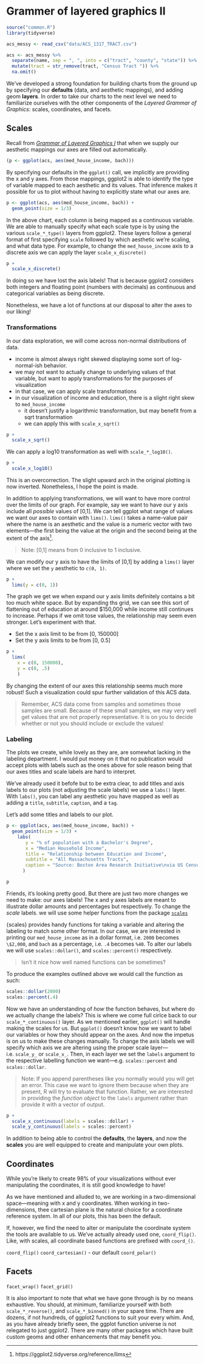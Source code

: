 # Grammer of layered graphics II

```r
source("common.R")
library(tidyverse)

acs_messy <- read_csv("data/ACS_1317_TRACT.csv")

acs <- acs_messy %>% 
  separate(name, sep = ", ", into = c("tract", "county", "state")) %>% 
  mutate(tract = str_remove(tract, "Census Tract ")) %>% 
  na.omit()
```

We've developed a strong foundation for building charts from the ground up by specifying our **defaults** (data, and aesthetic mappings), and adding geom **layers**. In order to take our charts to the next level we need to familiarize ourselves with the other components of the _Layered Grammar of Graphics_: scales, coordinates, and facets.

## Scales 

Recall from _[Grammar of Layered Graphics I](#layered-i)_ that when we supply our aesthetic mappings our axes are filled out automatically.

```r
(p <- ggplot(acs, aes(med_house_income, bach)))
```

By specifying our defaults in the `ggplot()` call, we implicitly are providing the x and y axes. From those mappings, ggplot2 is able to identify the type of variable mapped to each aesthetic and its values. That inference makes it possible for us to plot without having to explicitly state what our axes are.

```r
p <- ggplot(acs, aes(med_house_income, bach)) +
  geom_point(size = 1/3)
```

In the above chart, each column is being mapped as a continuous variable. We are able to manually specify what each scale type is by using the various `scale_*_type()` layers from ggplot2. These layers follow a general format of first specifying `scale` followed by which aesthetic we're scaling, and what data type. For example, to change the `med_house_income` axis to a discrete axis we can apply the layer `scale_x_discrete()`

```r
p +
  scale_x_discrete() 
```

In doing so we have lost the axis labels! That is because ggplot2 considers both integers and floating point (numbers with decimals) as continuous and categorical variables as being discrete. 

Nonetheless, we have a lot of functions at our disposal to alter the axes to our liking!

### Transformations

In our data exploration, we will come across non-normal distributions of data.

- income is almost always right skewed displaying some sort of log-normal-ish behavior. 
- we may not want to actually change to underlying values of that variable, but want to apply transformations for the purposes of visualization
- in that case, we can apply scale transformations
- in our visualization of income and education, there is a slight right skew to `med_house_income`
  - it doesn't justify a logarithmic transformation, but may benefit from a sqrt transformation
  - we can apply this with `scale_x_sqrt()`

```r
p +
  scale_x_sqrt() 
```

We can apply a log10 transformation as well with `scale_*_log10()`.

```r
p +
  scale_x_log10() 
```

This is an overcorrection. The slight upward arch in the original plotting is now inverted. Nonetheless, I hope the point is made. 

In addition to applying transformations, we will want to have more control over the limits of our graph. For example, say we want to have our y axis include all _possible_ values of [0,1]. We can tell ggplot what range of values we want our axes to contain with `lims()`. `lims()` takes a name-value pair where the name is an aesthetic and the value is a numeric vector with two elements—the first being the value at the origin and the second being at the extent of the axis[^lims].

> Note: [0,1] means from 0 inclusive to 1 inclusive. 

We can modify our y axis to have the limits of [0,1] by adding a `lims()` layer where we set the `y` aesthetic to `c(0, 1)`.

```r
p +
  lims(y = c(0, 1))
```

The graph we get we when expand our y axis limits definitely contains a bit too much white space. But by expanding ths grid, we can see this sort of flattening out of education at around $150,000 while income still continues to increase. Perhaps if we omit tose values, the relationship may seem even stronger. Let's experiment with that.


* Set the x axis limit to be from [0, 150000]
* Set the y axis limits to be from [0, 0.5]

```r
p +
  lims(
    x = c(0, 150000),
    y = c(0, .5)
    )
```

By changing the extent of our axes this relationship seems much more robust! Such a visualization could spur further validation of this ACS data.

> Remember, ACS data come from samples and sometimes those samples are small. Because of these small samples, we may very well get values that are not properly representative. It is on you to decide whether or not you should include or exclude the values! 

### Labeling

The plots we create, while lovely as they are, are somewhat lacking in the labeling department. I would put money on it that no publication would accept plots with labels such as the ones above for sole reason being that our axes titles and scale labels are hard to interpret. 

We've already used it befofe but to be extra clear, to add titles and axis labels to our plots (not adjusting the scale labels) we use a `labs()` layer. With `labs()`, you can label any aesthetic you have mapped as well as adding a `title`, `subtitle`, `caption`, and a `tag`.

Let's add some titles and labels to our plot.

```r
p <- ggplot(acs, aes(med_house_income, bach)) +
  geom_point(size = 1/3) +
    labs(
       y = "% of population with a Bachelor's Degree",
       x = "Median Household Income",
       title = "Relationship between Education and Income",
       subtitle = "All Massachusetts Tracts",
       caption = "Source: Boston Area Research Initiative\nvia US Census Bureau"
      )

p
```

Friends, it's looking pretty good. But there are just two more changes we need to make: our axes labels! The x and y axes labels are meant to illustrate dollar amounts and percentages but respectively. To change the _scale_ labels. we will use some helper functions from the package [`scales`](https://scales.r-lib.org/)

{scales} provides handy functions for taking a variable and altering the labeling to match some other format. In our case, we are interested in printing our `med_house_income` as in a dollar format, i.e. `2000` becomes `\$2,000`, and `bach` as a percentage, i.e. `.4` becomes `%40`. To alter our labels we will use `scales::dollar()`, and `scales::percent()` respectively.

> Isn't it nice how well named functions can be sometimes?

To produce the examples outlined above we would call the function as such:

```r
scales::dollar(2000)
scales::percent(.4)
```

Now we have an understanding of _how_ the function behaves, but where do we actually change the labels? This is where we come full cirlce back to our `scale_*_continuous()` layer. As we mentioned earlier, `ggplot()` will handle making the scales for us. But `ggplot()` doesn't know how we want to label our variables or how they should appear on the axes. And now the impetus is on us to make these changes manually. To change the axis labels we will specify which axis we are altering using the proper scale layer—i.e. `scale_y_` or `scale_x_`. Then, in each layer we set the `labels` argument to the respective labelling function we want—e.g. `scales::percent` and `scales::dollar`.

> Note: If you append parentheses like you normally would you will get an error. This case we want to ignore them because when they are present, R will try to evaluate that function. Rather, we are interested in providing the _function object_ to the `labels` argument rather than provide it with a vector of output. 

```r
p + 
  scale_x_continuous(labels = scales::dollar) + 
  scale_y_continuous(labels = scales::percent)
```

In addition to being able to control the **defaults**, the **layers**, and now the **scales** you are well equipped to create and manipulate your own plots. 

## Coordinates

While you're likely to create 98% of your visualizations without ever manipulating the coordinates, it is still good knowledge to have! 

As we have mentioned and alluded to, we are working in a two-dimensional space—meaning with x and y coordinates. When working in two-dimensions, thee cartesian plane is the natural choice for a coordinate reference system. In all of our plots, this has been the default.

If, however, we find the need to alter or manipulate the coordinate system the tools are available to us. We've actually already used one, `coord_flip()`. Like, with scales, all coordinate based functions are prefixed with `coord_()`.

`coord_flip()`
`coord_cartesian()` - our default
`coord_polar()`

## Facets


`facet_wrap()`
`facet_grid()`





It is also important to note that what we have gone through is by no means exhaustive. You should, at minimum, familiarize yourself with both `scale_*_reverse()`, and `scale_*_binned()` in your spare time. There are dozens, if not hundreds, of ggplot2 functions to suit your every whim. And, as you have already briefly seen, the ggplot function universe is not relegated to just ggplot2. There are many other packages which have built custom geoms and other enhancements that may benefit you. 


[^lims]: https://ggplot2.tidyverse.org/reference/lims
  
